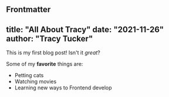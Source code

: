 Frontmatter
---
title: "All About Tracy"
date: "2021-11-26"
author: "Tracy Tucker"
---

This is my first blog post! Isn't it *great*?

Some of my **favorite** things are:

* Petting cats
* Watching movies
* Learning new ways to Frontend develop